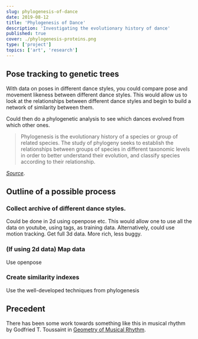 ```yaml
---
slug: phylogenesis-of-dance
date: 2019-08-12
title: 'Phylogenesis of Dance'
description: 'Investigating the evolutionary history of dance'
published: true
cover: ./phylogenesis-proteins.png
type: ['project']
topics: ['art', 'research']
---
```


## Pose tracking to genetic trees

With data on poses in different dance styles, you could compare pose and movement likeness between different dance styles. This would allow us to look at the relationships between different dance styles and begin to build a network of similarity between them.

Could then do a phylogenetic analysis to see which dances evolved from which other ones.

> Phylogenesis is the evolutionary history of a species or group of related species.
> The study of phylogeny seeks to establish the relationships between groups of species in different taxonomic levels in order to better understand their evolution, and classify species according to their relationship.

*[Source](http://www.futura-sciences.us/dico/d/biology-phylogenesis-50001832/)*.

## Outline of a possible process

### Collect archive of different dance styles.

Could be done in 2d using openpose etc. This would allow one to use all the data on youtube, using tags, as training data.
Alternatively, could use motion tracking. Get full 3d data. More rich, less buggy.

### (If using 2d data) Map data

Use openpose

### Create similarity indexes

Use the well-developed techniques from phylogenesis

## Precedent

There has been some work towards something like this in musical rhythm by Godfried T. Toussaint in [Geometry of Musical Rhythm](https://www.worldcat.org/title/geometry-of-musical-rhythm-what-makes-a-good-rhythm-good-second-edition/).

